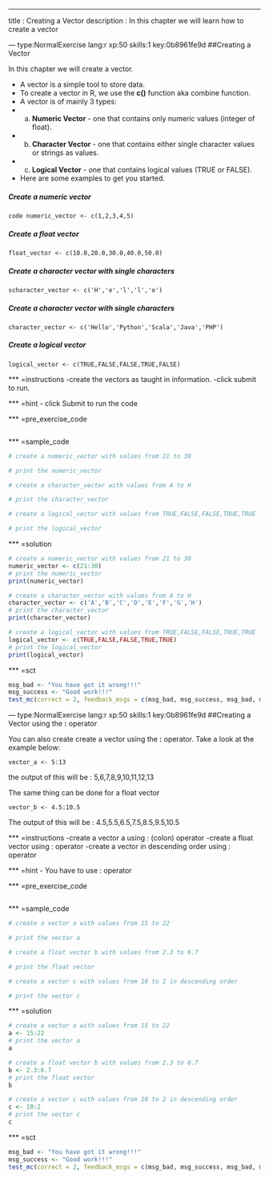 ---
title       : Creating a Vector
description : In this chapter we will learn how to create a vector


--- type:NormalExercise lang:r xp:50 skills:1 key:0b8961fe9d
##Creating a Vector

In this chapter we will create a vector.

- A vector is a simple tool to store data.
- To create a vector in R, we use the **c()** function aka combine function.
- A vector is of mainly 3 types:
*   a. **Numeric Vector** - one that contains only numeric values (integer of float).
*   b. **Character Vector** - one that contains either single character values or strings as values.
*   c. **Logical Vector** - one that contains logical values (TRUE or FALSE).

- Here are some examples to get you started.

##### Create a numeric vector
```code numeric_vector <- c(1,2,3,4,5)```

##### Create a float vector
```float_vector <- c(10.0,20.0,30.0,40.0,50.0)```

##### Create a character vector with single characters
```scharacter_vector <- c('H','e','l','l','o')```

##### Create a character vector with single characters
```character_vector <- c('Hello','Python','Scala','Java','PHP')```

##### Create a logical vector
```logical_vector <- c(TRUE,FALSE,FALSE,TRUE,FALSE)```


*** =instructions
-create the vectors as taught in information.
-click submit to run.

*** =hint
- click Submit to run the code

*** =pre_exercise_code
```r

```

*** =sample_code
```r
# create a numeric_vector with values from 21 to 30

# print the numeric_vector

# create a character_vector with values from A to H

# print the character_vector

# create a logical_vector with values from TRUE,FALSE,FALSE,TRUE,TRUE

# print the logical_vector

```

*** =solution
```r
# create a numeric_vector with values from 21 to 30
numeric_vector <- c(21:30)
# print the numeric_vector
print(numeric_vector)

# create a character_vector with values from A to H
character_vector <- c('A','B','C','D','E','F','G','H')
# print the character_vector
print(character_vector)

# create a logical_vector with values from TRUE,FALSE,FALSE,TRUE,TRUE
logical_vector <- c(TRUE,FALSE,FALSE,TRUE,TRUE)
# print the logical_vector
print(logical_vector)
```

*** =sct
```r
msg_bad <- "You have got it wrong!!!"
msg_success <- "Good work!!!"
test_mc(correct = 2, feedback_msgs = c(msg_bad, msg_success, msg_bad, msg_bad))

```

--- type:NormalExercise lang:r xp:50 skills:1 key:0b8961fe9d
##Creating a Vector using the **:** operator

You can also create create a vector using the **:** operator.
Take a look at the example below:

```
vector_a <- 5:13
```
the output of this will be : 5,6,7,8,9,10,11,12,13

The same thing can be done for a float vector

```
vector_b <- 4.5:10.5
```

The output of this will be : 4.5,5.5,6.5,7.5,8.5,9.5,10.5


*** =instructions
-create a vector a using : (colon) operator
-create a float vector using : operator
-create a vector in descending order using : operator

*** =hint
- You have to use : operator 

*** =pre_exercise_code
```r

```

*** =sample_code
```r
# create a vector a with values from 15 to 22

# print the vector a

# create a float vector b with values from 2.3 to 6.7

# print the float vector

# create a vector c with values from 10 to 2 in descending order

# print the vector c

```

*** =solution
```r
# create a vector a with values from 15 to 22
a <- 15:22
# print the vector a
a

# create a float vector b with values from 2.3 to 6.7
b <- 2.3:6.7
# print the float vector
b

# create a vector c with values from 10 to 2 in descending order
c <- 10:2
# print the vector c
c
```

*** =sct
```r
msg_bad <- "You have got it wrong!!!"
msg_success <- "Good work!!!"
test_mc(correct = 2, feedback_msgs = c(msg_bad, msg_success, msg_bad, msg_bad))

```
